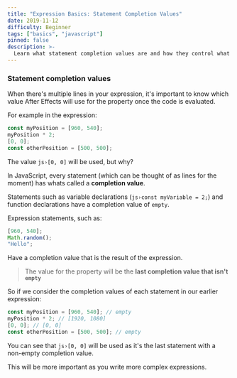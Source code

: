 ```yaml
---
title: "Expression Basics: Statement Completion Values"
date: 2019-11-12
difficulty: Beginner
tags: ["basics", "javascript"]
pinned: false
description: >-
  Learn what statement completion values are and how they control what value your expression evaluates to.
---
```


### Statement completion values

When there's multiple lines in your expression, it's important to know which value After Effects will use for the property once the code is evaluated.

For example in the expression:

```js
const myPosition = [960, 540];
myPosition * 2;
[0, 0];
const otherPosition = [500, 500];
```

The value `js›[0, 0]` will be used, but why?

In JavaScript, every statement (which can be thought of as lines for the moment) has whats called a **completion value**.

Statements such as variable declarations (`js›const myVariable = 2;`) and function declarations have a completion value of `empty`. 

Expression statements, such as:

```js
[960, 540];
Math.random();
"Hello";
```

Have a completion value that is the result of the expression.

> The value for the property will be the **last completion value that isn't `empty`**

So if we consider the completion values of each statement in our earlier expression:

```js
const myPosition = [960, 540]; // empty
myPosition * 2; // [1920, 1080]
[0, 0]; // [0, 0]
const otherPosition = [500, 500]; // empty
```

You can see that `js›[0, 0]` will be used as it's the last statement with a non-empty completion value.

This will be more important as you write more complex expressions.